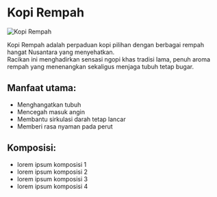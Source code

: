 # Kopi Rempah

![Kopi Rempah](/assets/features/kopiHerbalRempah.jpeg)

Kopi Rempah adalah perpaduan kopi pilihan dengan berbagai rempah hangat Nusantara yang menyehatkan.  
Racikan ini menghadirkan sensasi ngopi khas tradisi lama, penuh aroma rempah yang menenangkan sekaligus menjaga tubuh tetap bugar.

## Manfaat utama:

- Menghangatkan tubuh
- Mencegah masuk angin
- Membantu sirkulasi darah tetap lancar
- Memberi rasa nyaman pada perut

## Komposisi:

- lorem ipsum komposisi 1
- lorem ipsum komposisi 2
- lorem ipsum komposisi 3
- lorem ipsum komposisi 4
